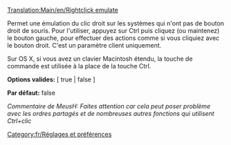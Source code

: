 [[Translation:Main/en/Rightclick emulate]]
[[Category:fr/Réglages et préférences]]

Permet une émulation du clic droit sur les systèmes qui n'ont pas de bouton droit de souris. Pour l'utiliser, appuyez sur Ctrl puis cliquez (ou maintenez) le bouton gauche, pour effectuer des actions comme si vous cliquiez avec le bouton droit. C'est un paramètre client uniquement.

Sur OS X, si vous avez un clavier Macintosh étendu, la touche de commande est utilisée à la place de la touche Ctrl.

'''Options valides:''' [ true | false ]

'''Par défaut:''' false


''Commentaire de MeusH: Faites attention car cela peut poser problème avec les ordres partagés et de nombreuses autres fonctions qui utilisent Ctrl+clic''